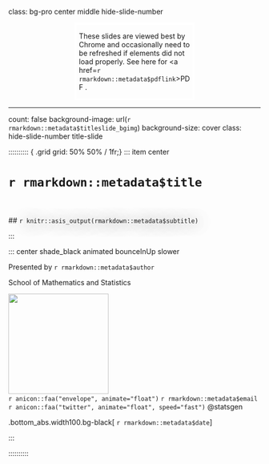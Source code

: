 class: bg-pro center middle hide-slide-number



<div class="bg-black white"  style="width:45%;right:0;bottom:0;padding-left:5px;border: solid 4px white;margin: auto;">
<i class="fas fa-exclamation-circle"></i> These slides are viewed best by Chrome and occasionally need to be refreshed if elements did not load properly. See here for <a href=`r rmarkdown::metadata$pdflink`>PDF <i class="fas fa-file-pdf"></i></a>. 
</div>


---

count: false
background-image: url(`r rmarkdown::metadata$titleslide_bgimg`)
background-size: cover
class: hide-slide-number title-slide


:::::::::: { .grid grid: 50% 50% / 1fr;} 
::: item center

# <span style="text-shadow: 2px 2px 30px white;">`r rmarkdown::metadata$title`</span>

<br><br>
## <span style="color:`r rmarkdown::metadata$color_theme`;text-shadow: 2px 2px 30px black;">`r knitr::asis_output(rmarkdown::metadata$subtitle)`</span>

:::

::: center shade_black animated bounceInUp slower

Presented by `r rmarkdown::metadata$author`

School of Mathematics and Statistics

<img src="assets/USydLogo-white.svg" style="width:200px"><br>
`r anicon::faa("envelope", animate="float")`  `r rmarkdown::metadata$email`
`r anicon::faa("twitter", animate="float", speed="fast")`  @statsgen

.bottom_abs.width100.bg-black[
`r rmarkdown::metadata$date`
]


:::

:::::::::: 





